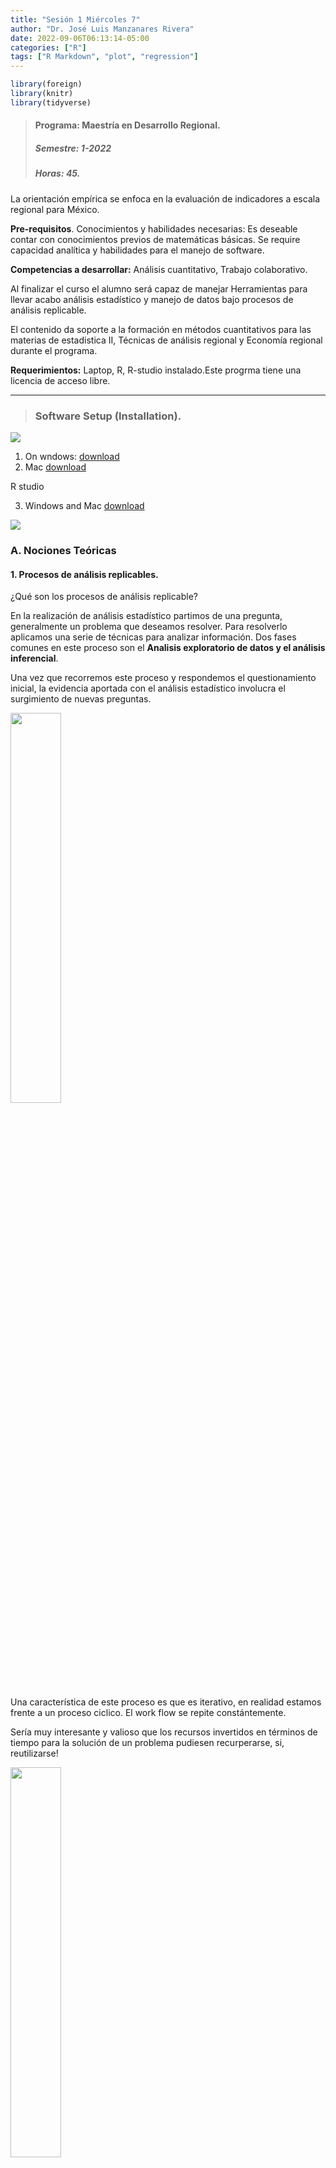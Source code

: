 ```yaml
---
title: "Sesión 1 Miércoles 7"
author: "Dr. José Luis Manzanares Rivera"
date: 2022-09-06T06:13:14-05:00
categories: ["R"]
tags: ["R Markdown", "plot", "regression"]
---
```


```r
library(foreign)
library(knitr)
library(tidyverse)
```


> #### Programa: Maestría en Desarrollo Regional.
> ##### **Semestre:** 1-2022
> ##### **Horas:** 45. 




La orientación empírica se enfoca en la evaluación de indicadores a escala regional para México.

**Pre-requisitos**. Conocimientos y habilidades necesarias:
Es deseable contar con conocimientos previos de  matemáticas básicas.
Se require capacidad analítica y habilidades para el manejo de software.

**Competencias a desarrollar:** Análisis cuantitativo,
Trabajo colaborativo.

Al finalizar el curso el alumno será capaz de manejar  Herramientas  para llevar acabo análisis estadístico y manejo de datos bajo procesos de análisis replicable. 

El contenido da soporte a la formación en métodos cuantitativos para las materias de estadistica II, Técnicas de análisis regional y  Economía regional durante el programa. 

**Requerimientos:**  Laptop,  R, R-studio instalado.Este progrma tiene una licencia de acceso libre. 


*** 
> ### Software Setup (Installation).

![](/img/r.jpg)


1. On wndows: [download](http://cran.cnr.berkeley.edu/)
2. Mac [download](http://cran.cnr.berkeley.edu/)

R studio 

3. Windows and Mac [download](https://www.rstudio.com/products/rstudio/download/#download)

![](/img/installrstudio.png) 

### A. Nociones Teóricas

#### 1. Procesos de análisis replicables.

¿Qué son los procesos de análisis replicable?

En la realización de análisis estadístico  partimos de una pregunta, generalmente un problema que deseamos resolver. Para resolverlo aplicamos una serie de técnicas para analizar información. Dos fases comunes en  este proceso son el **Analisis exploratorio de datos y el análisis inferencial**.   

Una vez que recorremos este proceso y respondemos el questionamiento inicial, la evidencia aportada con el análisis estadístico involucra el surgimiento de nuevas preguntas.

![](/img/q.jpeg){width=40%}


Una característica de este proceso es que es iterativo, en realidad estamos frente a un proceso ciclico. El work flow se repite constántemente. 

Sería muy interesante y valioso que los recursos invertidos en términos de tiempo para la solución de un problema pudiesen recurperarse, si, reutilizarse! 

![](/img/recycle.png){width=40%}


De esta forma optimizariamos el uso de nuestros recursos. 

La forma de hacer este uso óptimo en términos de análisis estadístico de datos es utilizando proceso **replicables**.

Piense en las operaciones que comunmente se hacen en *Excel* por ejemplo. Una vez que se finaliza con una estimación se guarda el archivo y cuando se require hacer un análisis nuevo se abre otro archivo a pesar de que se usan funciones similares para aproximar el cálculo, se trabaja doble ya que no se tiene un registro que documente nuestro trabajo paso a paso.

A media que se hacen análisis de mayor complejidad o con un volumen de datos de mayor escala, se hace evidente la necesidad de documentar el proceso de análisis para su repoducción futura. 

El entorno de análisis con plataformas como **R studio** esta diseñado explicitamente para permitir la **replicabilidad** del proceso de análisis. 

#### 1.2 RStudio vs. STATA, SPSS y EXCEL.

![](/img/logos.jpeg){width=80%}

La principal ventaja de **R** sobre otros paquetes disponibles en el mercado actualmente es la flexibilidad del entorno *OPEN SOURCE*. Una gran comunidad de usuarios, desarrolla y comparte las herramientas que integran R de foma contínua.

Otra ventajas incluyen: 

+ Integración de código  (lenguaje R).
    
+ Explicitamente incorpora la perspectiva de análisis estadístico y  permite la representación gráfica dinámica (ej. [Shiny apps](https://shiny.rstudio.com/gallery/)). 
    
+ Generación de reportes en diversos formatos, como HTML, PDF,etc. No sólo word.

+ Manejo de grandes volumenes de datos (base de datos que contienen millones de registros (individuos, observaciones...)

+ Plataforma que permite  utilizar herramientaspara visualización (ej.paquete ggplot2)

             

[Ejemplos de uso de R para análisis estadístico](https://insight4health.netlify.app/)


